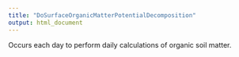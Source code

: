 ```yaml
---
title: "DoSurfaceOrganicMatterPotentialDecomposition"
output: html_document
---
```



Occurs each day to perform daily calculations of organic soil matter.

